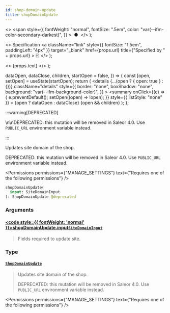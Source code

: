 ```yaml
---
id: shop-domain-update
title: shopDomainUpdate
---
```


  <>
    <span
      style={{
        fontWeight: "normal",
        fontSize: ".5em",
        color: "var(--ifm-color-secondary-darkest)",
      }}
    >
      &nbsp;●&nbsp;
    </span>
  </>
);

  <>
    Specification
    <a
      className="link"
      style={{ fontSize: "1.5em", paddingLeft: "4px" }}
      target="\_blank"
      href={props.url}
      title={"Specified by " + props.url}
    >
      ⎘
    </a>
  </>
);

  <>
    <span className={props.class}>{props.text}</span>
  </>
);


  dataOpen,
  dataClose,
  children,
  startOpen = false,
}) => {
  const [open, setOpen] = useState(startOpen);
  return (
    <details
      {...(open ? { open: true } : {})}
      className="details"
      style={{
        border: "none",
        boxShadow: "none",
        background: "var(--ifm-background-color)",
      }}
    >
      <summary
        onClick={(e) => {
          e.preventDefault();
          setOpen((open) => !open);
        }}
        style={{ listStyle: "none" }}
      >
        {open ? dataOpen : dataClose}
      </summary>
      {open && children}
    </details>
  );
};

:::warning[DEPRECATED]

\n\nDEPRECATED: this mutation will be removed in Saleor 4.0. Use `PUBLIC_URL` environment variable instead.

:::

Updates site domain of the shop.

DEPRECATED: this mutation will be removed in Saleor 4.0. Use `PUBLIC_URL` environment variable instead.

<Permissions
  permissions={"MANAGE_SETTINGS"}
  text={"Requires one of the following permissions"}
/>

```graphql
shopDomainUpdate(
  input: SiteDomainInput
): ShopDomainUpdate @deprecated
```

### Arguments

#### [<code style={{ fontWeight: 'normal' }}>shopDomainUpdate.<b>input</b></code>](#)<Bullet />[`SiteDomainInput`](../../../api-reference/miscellaneous/inputs/site-domain-input) <Badge class="badge badge--secondary" text="input"/> <Badge class="badge badge--secondary" text="miscellaneous"/>

> Fields required to update site.

### Type

#### [`ShopDomainUpdate`](../../../api-reference/shop/objects/shop-domain-update) <Badge class="badge badge--secondary" text="object"/> <Badge class="badge badge--secondary" text="shop"/>

> Updates site domain of the shop.
>
> DEPRECATED: this mutation will be removed in Saleor 4.0. Use `PUBLIC_URL` environment variable instead.

<Permissions
  permissions={"MANAGE_SETTINGS"}
  text={"Requires one of the following permissions"}
/>

